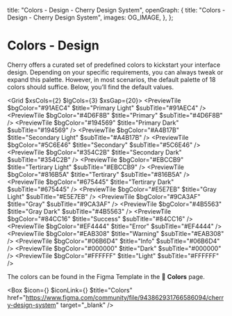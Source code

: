 
  title: "Colors - Design - Cherry Design System",
  openGraph: {
    title: "Colors - Design - Cherry Design System",
    images: OG_IMAGE,
  },
};

# Colors - Design

Cherry offers a curated set of predefined colors to kickstart your interface design. Depending on your specific requirements, you can always tweak or expand this palette. However, in most scenarios, the default palette of 18 colors should suffice. Below, you’ll find the default values.

<Grid $xsCols={2} $lgCols={3} $xsGap={20}>
  <PreviewTile
    $bgColor="#91AEC4"
    $title="Primary Light"
    $subTitle="#91AEC4"
  />
  <PreviewTile
    $bgColor="#4D6F8B"
    $title="Primary"
    $subTitle="#4D6F8B"
  />
  <PreviewTile
    $bgColor="#194569"
    $title="Primary Dark"
    $subTitle="#194569"
  />
  <PreviewTile
    $bgColor="#A4B17B"
    $title="Secondary Light"
    $subTitle="#A4B17B"
  />
  <PreviewTile
    $bgColor="#5C6E46"
    $title="Secondary"
    $subTitle="#5C6E46"
  />
  <PreviewTile
    $bgColor="#354C2B"
    $title="Secondary Dark"
    $subTitle="#354C2B"
  />
  <PreviewTile
    $bgColor="#EBCCB9"
    $title="Tertirary Light"
    $subTitle="#EBCCB9"
  />
  <PreviewTile
    $bgColor="#816B5A"
    $title="Tertirary"
    $subTitle="#816B5A"
  />
  <PreviewTile
    $bgColor="#675445"
    $title="Tertirary Dark"
    $subTitle="#675445"
  />
  <PreviewTile
    $bgColor="#E5E7EB"
    $title="Gray Light"
    $subTitle="#E5E7EB"
  />
  <PreviewTile
    $bgColor="#9CA3AF"
    $title="Gray"
    $subTitle="#9CA3AF"
  />
  <PreviewTile
    $bgColor="#4B5563"
    $title="Gray Dark"
    $subTitle="#4B5563"
  />
  <PreviewTile
    $bgColor="#84CC16"
    $title="Success"
    $subTitle="#84CC16"
  />
  <PreviewTile
    $bgColor="#EF4444"
    $title="Error"
    $subTitle="#EF4444"
  />
  <PreviewTile
    $bgColor="#EAB308"
    $title="Warning"
    $subTitle="#EAB308"
  />
  <PreviewTile
    $bgColor="#06B6D4"
    $title="Info"
    $subTitle="#06B6D4"
  />
  <PreviewTile
    $bgColor="#000000"
    $title="Dark"
    $subTitle="#000000"
  />
  <PreviewTile
    $bgColor="#FFFFFF"
    $title="Light"
    $subTitle="#FFFFFF"
  />
</Grid>

The colors can be found in the Figma Template in the 🎨 **Colors** page.

<Box
  $icon={<IconFile />}
  $iconLink={<IconFigma />}
  $title="Colors"
  href="https://www.figma.com/community/file/943862931766586094/cherry-design-system"
  target="_blank"
/>
